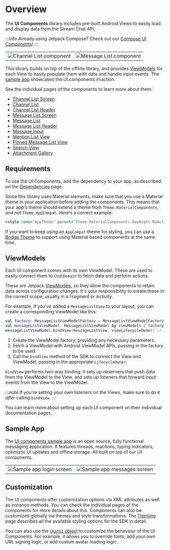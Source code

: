 # Overview

The **UI Components** library includes pre-built Android Views to easily load and display data from the Stream Chat API.

:::info
Already using Jetpack Compose? Check out our [Compose UI Components](../04-compose/01-overview.mdx)!
:::

|||
| --- | --- |
| ![Channel List component](../assets/sample-channels-light.png) | ![Message List component](../assets/sample-messages-light.png) |

This library builds on top of the offline library, and provides [ViewModels](#viewmodels) for each View to easily populate them with data and handle input events. The [sample app](#sample-app) showcases the UI components in action.

See the individual pages of the components to learn more about them:

- [Channel List Screen](05-components/01-channel-list-screen.mdx)
- [Channel List](05-components/02-channel-list.mdx)
- [Channel List Header](05-components/03-channel-list-header.mdx)
- [Message List Screen](05-components/04-message-list-screen.mdx)
- [Message List](05-components/05-message-list.mdx)
- [Message List Header](05-components/06-message-list-header.mdx)
- [Message Input](05-components/07-message-input.mdx)
- [Mention List View](05-components/08-mention-list-view.mdx)
- [Pinned Message List View](05-components/09-pinned-message-list-view.mdx)
- [Search View](05-components/10-search-view.mdx)
- [Attachment Gallery](05-components/11-attachment-gallery.mdx)

## Requirements

To use the UI Components, add the dependency to your app, as described on the [Dependencies](../01-basics/02-dependencies.mdx#ui-components) page.

Since this library uses Material elements, make sure that you use a Material theme in your application before adding the components. This means that your app's theme should extend a theme from `Theme.MaterialComponents`, and not `Theme.AppCompat`. Here's a correct example:

```xml
<style name="AppTheme" parent="Theme.MaterialComponents.DayNight.NoActionBar">
```

If you want to keep using an `AppCompat` theme for styling, you can use a [Bridge Theme](https://github.com/material-components/material-components-android/blob/master/docs/getting-started.md#bridge-themes) to support using Material based components at the same time.

## ViewModels

Each UI component comes with its own ViewModel. These are used to easily connect them to `ChatDomain` to fetch data and perform actions.

These are Jetpack [ViewModels](https://developer.android.com/topic/libraries/architecture/viewmodel), so they allow the components to retain data across configuration changes. It's your responsibility to create these in the correct scope, usually in a Fragment or Activity.

For example, if you've added a `MessageListView` to your layout, you can create a corresponding ViewModel like this:

```kotlin
val factory: MessageListViewModelFactory = MessageListViewModelFactory(cid = "channelType:channelId") // 1
val messageListViewModel: MessageListViewModel by viewModels { factory } // 2
messageListViewModel.bindView(messageListView, viewLifecycleOwner) // 3
```

1. Create the ViewModel factory, providing any necessary parameters.
2. Fetch a ViewModel with Android ViewModel APIs, passing in the factory to be used.
3. Call the `bindView` method of the SDK to connect the View and ViewModel, passing in the appropriate `LifecycleOwner`.

`bindView` performs two-way binding: it sets up observers that push data from the ViewModel to the View, and sets up listeners that forward input events from the View to the ViewModel.

:::note
If you're setting your own listeners on the Views, make sure to do it _after_ calling `bindView`.
:::

You can learn more about setting up each UI component on their individual documentation pages.

## Sample App

The [UI components sample app](https://github.com/GetStream/stream-chat-android/tree/main/stream-chat-android-ui-components-sample) is an open source, fully functional messaging application. It features threads, reactions, typing indicators, optimistic UI updates and offline storage. All built on top of our UI components.

|||
| --- | --- |
| ![Sample app login screen](../assets/sample-login-dark.png) | ![Sample app messages screen](../assets/sample-messages-dark.png) |

## Customization

The UI components offer customization options via XML attributes as well as instance methods. You can check the individual pages of the components for more details about this. Components can also be customized globally via themes and style transformations. The [Theming](02-theming.mdx) page describes all the available styling options for the SDK in detail.

You can also use the [`ChatUI` object](03-chatui.mdx) to customize the behaviour of the UI Components. For example, it allows you to override fonts, add your own URL signing logic, or add custom avatar loading logic.
